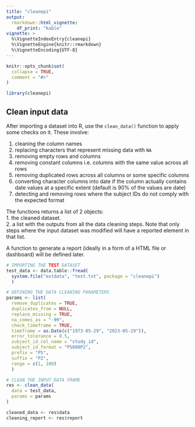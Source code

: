 ```yaml
---
title: "cleanepi"
output: 
  rmarkdown::html_vignette:
    df_print: "kable"
vignette: >
  %\VignetteIndexEntry{cleanepi}
  %\VignetteEngine{knitr::rmarkdown}
  %\VignetteEncoding{UTF-8}
---
```


```r
knitr::opts_chunk$set(
  collapse = TRUE,
  comment = "#>"
)
```

```r
library(cleanepi)
```

## Clean input data
After importing a dataset into R, use the `clean_data()` function to apply some checks on it. These involve:        

1. cleaning the column names     
2. replacing characters that represent missing data with `NA`   
3. removing empty rows and columns    
4. removing constant columns i.e. columns with the same value across all rows   
5. removing duplicated rows across all columns or some specific columns    
6. converting character columns into date if the column actually contains date values at a specific extent (default is 90% of the values are date)
7. detecting and removing rows where the subject IDs do not comply with the expected format       

The functions returns a list of 2 objects:    
1. the cleaned dataset.    
2. a list with the outputs from all the data cleaning steps. Note that only steps where the input dataset was modified will have a reported element in that list.    

A function to generate a report (ideally in a form of a HTML file or dashboard) will be defined later.      

```r
# IMPORTING THE TEST DATASET
test_data <- data.table::fread(
  system.file("extdata", "test.txt", package = "cleanepi")
  )

# DEFINING THE DATA CLEANING PARAMETERS
params <- list(
  remove_duplicates = TRUE,
  duplicates_from = NULL,
  replace_missing = TRUE,
  na_comes_as = "-99",
  check_timeframe = TRUE,
  timeframe = as.Date(c("1973-05-29", "2023-05-29")),
  error_tolerance = 0.5,
  subject_id_col_name = "study_id",
  subject_id_format = "PS000P2",
  prefix = "PS",
  suffix = "P2",
  range = c(1, 100)
  )

# CLEAN THE INPUT DATA FRAME
res <- clean_data(
  data = test_data,
  params = params
)

cleaned_data <- res$data
cleaning_report <- res$report
```

